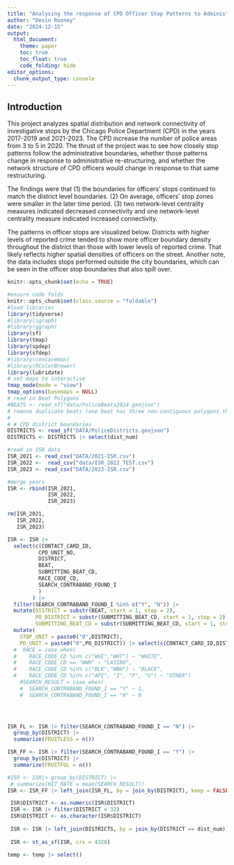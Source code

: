 ```yaml
---
title: "Analysing the response of CPD Officer Stop Patterns to Administrative Boundary Changes"
author: "Devin Rooney"
date: "2024-12-15"
output:
  html_document: 
    theme: paper
    toc: true
    toc_float: true
    code_folding: hide
editor_options: 
  chunk_output_type: console
---
```


## Introduction  

This project analyzes spatial distribution and network connectivity of investigative stops by the Chicago Police Department (CPD) in the years 2017-2019 and 2021-2023. The CPD increase the number of police areas from 3 to 5 in 2020. The thrust of the project was to see how closely stop patterns follow the administrative boundaries, whether those patterns change in response to administrative re-structuring, and whether the network structure of CPD officers would change in response to that same restructuring.

The findings were that (1) the boundaries for officers' stops continued to match the district level boundaries. (2) On average, officers' stop zones were smaller in the later time period. (3) two network-level centrality measures indicated decreased connectivity and one network-level centrality measure indicated increased connectivity.

The patterns in officer stops are visualized below. Districts with higher levels of reported crime tended to show more officer boundary density throughout the district than those with lower levels of reported crime. That likely reflects higher spatial densities of officers on the street. Another note, the data includes stops performed outside the city boundaries, which can be seen in the officer stop boundaries that also spill over. 

```r
knitr::opts_chunk$set(echo = TRUE)
```

```r
#ensure code folds
knitr::opts_chunk$set(class.source = "foldable")
#load libraries
library(tidyverse)
#library(igraph)
#library(ggraph)
library(sf)
library(tmap)
library(spdep)
library(sfdep)
#library(concaveman)
#library(RColorBrewer)
library(lubridate)
# set maps to interactive
tmap_mode(mode = "view")
tmap_options(basemaps = NULL)
# read in Beat Polygons
#BEATS <- read_sf("data/PoliceBeats2024.geojson")
# remove duplicate beats (one beat has three non-contiguous polygons that throw errors)
# 
# # CPD district boundaries
DISTRICTS <- read_sf("DATA/PoliceDistricts.geojson")
DISTRICTS <- DISTRICTS |> select(dist_num)

#read in ISR data
ISR_2021 <- read_csv("DATA/2021-ISR.csv")
ISR_2022 <-  read_csv("data/ISR_2022_TEST.csv")
ISR_2023 <- read_csv("DATA/2023-ISR.csv")

#merge years
ISR <- rbind(ISR_2021,
             ISR_2022,
             ISR_2023)

rm(ISR_2021,
   ISR_2022,
   ISR_2023)
```

```r
ISR <- ISR |>
  select(c(CONTACT_CARD_ID, 
          CPD_UNIT_NO,
          DISTRICT,                      
          BEAT,   
          SUBMITTING_BEAT_CD,
          RACE_CODE_CD,
          SEARCH_CONTRABAND_FOUND_I
          )
        ) |>
  filter(SEARCH_CONTRABAND_FOUND_I %in% c("Y", "N")) |>
  mutate(DISTRICT = substr(BEAT, start = 1, stop = 2),
         PO_DISTRICT = substr(SUBMITTING_BEAT_CD, start = 1, stop = 2),
         SUBMITTING_BEAT_CD = substr(SUBMITTING_BEAT_CD, start = 1, stop = 4)) |>
  mutate(
    STOP_UNIT = paste0("0",DISTRICT),
    PO_UNIT = paste0("0",PO_DISTRICT)) |> select(c(CONTACT_CARD_ID,DISTRICT, SEARCH_CONTRABAND_FOUND_I)) 
  #  RACE = case_when(
  #    RACE_CODE_CD %in% c("WHI","WHT") ~ "WHITE",
  #    RACE_CODE_CD == "WWH" ~ "LATINO",
  #    RACE_CODE_CD %in% c("BLK","WBH") ~ "BLACK",
  #    RACE_CODE_CD %in% c("API", "I", "P", "U") ~ "OTHER")
    #SEARCH_RESULT = case_when(
    #  SEARCH_CONTRABAND_FOUND_I == "Y" ~ 1,
    #  SEARCH_CONTRABAND_FOUND_I == "N" ~ 0
    



ISR_FL <- ISR |> filter(SEARCH_CONTRABAND_FOUND_I == "N") |>
  group_by(DISTRICT) |>
  summarize(FRUITLESS = n())

ISR_FF <- ISR |> filter(SEARCH_CONTRABAND_FOUND_I == "Y") |>
  group_by(DISTRICT) |>
  summarize(FRUITFUL = n())

#ISR <- ISR|> group_by(DISTRICT) |>
 # summarize(HIT_RATE = mean(SEARCH_RESULT))
ISR <- ISR_FF |> left_join(ISR_FL, by = join_by(DISTRICT), keep = FALSE)

 ISR$DISTRICT <- as.numeric(ISR$DISTRICT) 
 ISR <- ISR |> filter(DISTRICT < 32)
 ISR$DISTRICT <- as.character(ISR$DISTRICT)
 
 ISR <- ISR |> left_join(DISTRICTS, by = join_by(DISTRICT == dist_num))
 
 ISR <- st_as_sf(ISR, crs = 4326)

```


```r
temp <- temp |> select()
```

